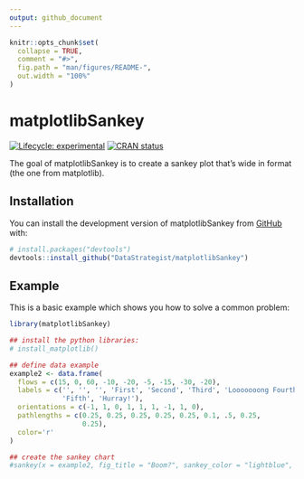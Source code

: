 ```yaml
---
output: github_document
---
```


<!-- README.md is generated from README.Rmd. Please edit that file -->

```r
knitr::opts_chunk$set(
  collapse = TRUE,
  comment = "#>",
  fig.path = "man/figures/README-",
  out.width = "100%"
)
```

# matplotlibSankey

<!-- badges: start -->
[![Lifecycle: experimental](https://img.shields.io/badge/lifecycle-experimental-orange.svg)](https://lifecycle.r-lib.org/articles/stages.html#experimental)
[![CRAN status](https://www.r-pkg.org/badges/version/matplotlibSankey)](https://CRAN.R-project.org/package=matplotlibSankey)
<!-- badges: end -->

The goal of matplotlibSankey is to create a sankey plot that's wide in format (the one from matplotlib).

## Installation

You can install the development version of matplotlibSankey from [GitHub](https://github.com/) with:

``` r
# install.packages("devtools")
devtools::install_github("DataStrategist/matplotlibSankey")
```

## Example

This is a basic example which shows you how to solve a common problem:

```r
library(matplotlibSankey)

## install the python libraries:
# install_matplotlib()

## define data example
example2 <- data.frame(
  flows = c(15, 0, 60, -10, -20, -5, -15, -30, -20),
  labels = c('', '', '', 'First', 'Second', 'Third', 'Looooooong Fourth',
             'Fifth', 'Hurray!'),
  orientations = c(-1, 1, 0, 1, 1, 1, -1, 1, 0),
  pathlengths = c(0.25, 0.25, 0.25, 0.25, 0.25, 0.1, .5, 0.25,
                  0.25),
  color='r'
)

## create the sankey chart
#sankey(x = example2, fig_title = "Boom?", sankey_color = "lightblue", sankey_label = "the whole system")
```

